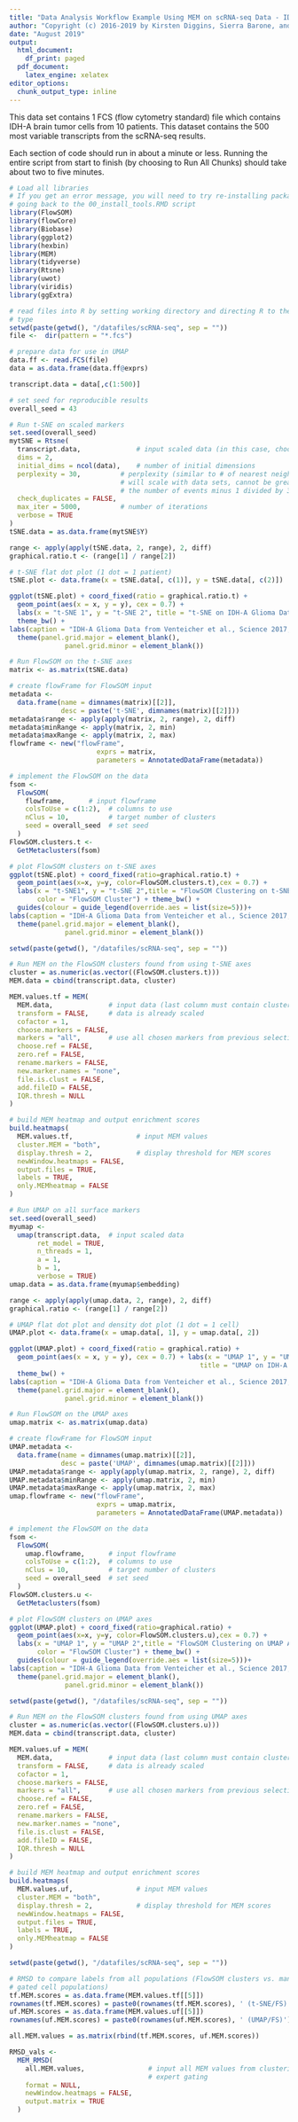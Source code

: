 ```yaml
---
title: "Data Analysis Workflow Example Using MEM on scRNA-seq Data - IDH-A Gliomas (t-SNE, UMAP, FlowSOM, MEM, RMSD)"
author: "Copyright (c) 2016-2019 by Kirsten Diggins, Sierra Barone, and Jonathan Irish, All Rights Reserved; see EULA-MEM.text for MEM license information"
date: "August 2019"
output:
  html_document:
    df_print: paged
  pdf_document:
    latex_engine: xelatex
editor_options:
  chunk_output_type: inline
---
```


This data set contains 1 FCS (flow cytometry standard) file which contains IDH-A brain tumor cells from 10 patients. This dataset contains the 500 most variable transcripts from the scRNA-seq results. 

Each section of code should run in about a minute or less. Running the entire script from start to finish (by choosing to Run All Chunks) should take about two to five minutes. 

```r
# Load all libraries
# If you get an error message, you will need to try re-installing packages by 
# going back to the 00_install_tools.RMD script
library(FlowSOM)
library(flowCore)
library(Biobase)
library(ggplot2)
library(hexbin)
library(MEM)
library(tidyverse)
library(Rtsne)
library(uwot)
library(viridis)
library(ggExtra)
```

```r
# read files into R by setting working directory and directing R to the fcs file
# type
setwd(paste(getwd(), "/datafiles/scRNA-seq", sep = ""))
file <-  dir(pattern = "*.fcs")

# prepare data for use in UMAP
data.ff <- read.FCS(file)
data = as.data.frame(data.ff@exprs)

transcript.data = data[,c(1:500)]

# set seed for reproducible results
overall_seed = 43
```

```r
# Run t-SNE on scaled markers
set.seed(overall_seed)
mytSNE = Rtsne(
  transcript.data,              # input scaled data (in this case, choosing the first 500 most variable transcripts for each cell)
  dims = 2,        
  initial_dims = ncol(data),    # number of initial dimensions
  perplexity = 30,          # perplexity (similar to # of nearest neighbors, 
                            # will scale with data sets, cannot be greater than
                            # the number of events minus 1 divided by 3)
  check_duplicates = FALSE, 
  max_iter = 5000,          # number of iterations
  verbose = TRUE
)
tSNE.data = as.data.frame(mytSNE$Y)

range <- apply(apply(tSNE.data, 2, range), 2, diff)
graphical.ratio.t <- (range[1] / range[2])

# t-SNE flat dot plot (1 dot = 1 patient)
tSNE.plot <- data.frame(x = tSNE.data[, c(1)], y = tSNE.data[, c(2)])

ggplot(tSNE.plot) + coord_fixed(ratio = graphical.ratio.t) + 
  geom_point(aes(x = x, y = y), cex = 0.7) + 
  labs(x = "t-SNE 1", y = "t-SNE 2", title = "t-SNE on IDH-A Glioma Data") + 
  theme_bw() + 
labs(caption = "IDH-A Glioma Data from Venteicher et al., Science 2017, 355(6332)")+ 
  theme(panel.grid.major = element_blank(),
              panel.grid.minor = element_blank())
```

```r
# Run FlowSOM on the t-SNE axes
matrix <- as.matrix(tSNE.data)

# create flowFrame for FlowSOM input
metadata <-
  data.frame(name = dimnames(matrix)[[2]],
             desc = paste('t-SNE', dimnames(matrix)[[2]]))
metadata$range <- apply(apply(matrix, 2, range), 2, diff)
metadata$minRange <- apply(matrix, 2, min)
metadata$maxRange <- apply(matrix, 2, max)
flowframe <- new("flowFrame",
                      exprs = matrix,
                      parameters = AnnotatedDataFrame(metadata))

# implement the FlowSOM on the data
fsom <-
  FlowSOM(
    flowframe,      # input flowframe 
    colsToUse = c(1:2),  # columns to use 
    nClus = 10,          # target number of clusters 
    seed = overall_seed  # set seed
  )
FlowSOM.clusters.t <-
  GetMetaclusters(fsom)

# plot FlowSOM clusters on t-SNE axes
ggplot(tSNE.plot) + coord_fixed(ratio=graphical.ratio.t) + 
  geom_point(aes(x=x, y=y, color=FlowSOM.clusters.t),cex = 0.7) + 
  labs(x = "t-SNE1", y = "t-SNE 2",title = "FlowSOM Clustering on t-SNE Axes", 
       color = "FlowSOM Cluster") + theme_bw() + 
  guides(colour = guide_legend(override.aes = list(size=5)))+
labs(caption = "IDH-A Glioma Data from Venteicher et al., Science 2017, 355(6332)")+ 
  theme(panel.grid.major = element_blank(),
              panel.grid.minor = element_blank())
```

```r
setwd(paste(getwd(), "/datafiles/scRNA-seq", sep = ""))

# Run MEM on the FlowSOM clusters found from using t-SNE axes
cluster = as.numeric(as.vector((FlowSOM.clusters.t)))
MEM.data = cbind(transcript.data, cluster)

MEM.values.tf = MEM(
  MEM.data,              # input data (last column must contain cluster values)
  transform = FALSE,     # data is already scaled
  cofactor = 1,
  choose.markers = FALSE,
  markers = "all",       # use all chosen markers from previous selection
  choose.ref = FALSE,
  zero.ref = FALSE,
  rename.markers = FALSE,
  new.marker.names = "none",
  file.is.clust = FALSE,
  add.fileID = FALSE,
  IQR.thresh = NULL
)

# build MEM heatmap and output enrichment scores
build.heatmaps(
  MEM.values.tf,                # input MEM values
  cluster.MEM = "both",
  display.thresh = 2,           # display threshold for MEM scores
  newWindow.heatmaps = FALSE,
  output.files = TRUE,
  labels = TRUE,
  only.MEMheatmap = FALSE
)
```

```r
# Run UMAP on all surface markers
set.seed(overall_seed)
myumap <-
  umap(transcript.data,  # input scaled data
       ret_model = TRUE,
       n_threads = 1, 
       a = 1,
       b = 1,
       verbose = TRUE)
umap.data = as.data.frame(myumap$embedding)

range <- apply(apply(umap.data, 2, range), 2, diff)
graphical.ratio <- (range[1] / range[2])

# UMAP flat dot plot and density dot plot (1 dot = 1 cell)
UMAP.plot <- data.frame(x = umap.data[, 1], y = umap.data[, 2])

ggplot(UMAP.plot) + coord_fixed(ratio = graphical.ratio) + 
  geom_point(aes(x = x, y = y), cex = 0.7) + labs(x = "UMAP 1", y = "UMAP 2", 
                                                title = "UMAP on IDH-A Glioma Data") + 
  theme_bw() + 
labs(caption = "IDH-A Glioma Data from Venteicher et al., Science 2017, 355(6332)")+ 
  theme(panel.grid.major = element_blank(),
              panel.grid.minor = element_blank())
```

```r
# Run FlowSOM on the UMAP axes
umap.matrix <- as.matrix(umap.data)

# create flowFrame for FlowSOM input
UMAP.metadata <-
  data.frame(name = dimnames(umap.matrix)[[2]],
             desc = paste('UMAP', dimnames(umap.matrix)[[2]]))
UMAP.metadata$range <- apply(apply(umap.matrix, 2, range), 2, diff)
UMAP.metadata$minRange <- apply(umap.matrix, 2, min)
UMAP.metadata$maxRange <- apply(umap.matrix, 2, max)
umap.flowframe <- new("flowFrame",
                      exprs = umap.matrix,
                      parameters = AnnotatedDataFrame(UMAP.metadata))

# implement the FlowSOM on the data
fsom <-
  FlowSOM(
    umap.flowframe,      # input flowframe 
    colsToUse = c(1:2),  # columns to use 
    nClus = 10,          # target number of clusters 
    seed = overall_seed  # set seed
  )
FlowSOM.clusters.u <-
  GetMetaclusters(fsom)

# plot FlowSOM clusters on UMAP axes
ggplot(UMAP.plot) + coord_fixed(ratio=graphical.ratio) + 
  geom_point(aes(x=x, y=y, color=FlowSOM.clusters.u),cex = 0.7) + 
  labs(x = "UMAP 1", y = "UMAP 2",title = "FlowSOM Clustering on UMAP Axes", 
       color = "FlowSOM Cluster") + theme_bw() + 
  guides(colour = guide_legend(override.aes = list(size=5)))+
labs(caption = "IDH-A Glioma Data from Venteicher et al., Science 2017, 355(6332)")+ 
  theme(panel.grid.major = element_blank(),
              panel.grid.minor = element_blank())
```


```r
setwd(paste(getwd(), "/datafiles/scRNA-seq", sep = ""))

# Run MEM on the FlowSOM clusters found from using UMAP axes
cluster = as.numeric(as.vector((FlowSOM.clusters.u)))
MEM.data = cbind(transcript.data, cluster)

MEM.values.uf = MEM(
  MEM.data,              # input data (last column must contain cluster values)
  transform = FALSE,     # data is already scaled
  cofactor = 1,
  choose.markers = FALSE,
  markers = "all",       # use all chosen markers from previous selection
  choose.ref = FALSE,
  zero.ref = FALSE,
  rename.markers = FALSE,
  new.marker.names = "none",
  file.is.clust = FALSE,
  add.fileID = FALSE,
  IQR.thresh = NULL
)

# build MEM heatmap and output enrichment scores
build.heatmaps(
  MEM.values.uf,                # input MEM values
  cluster.MEM = "both",
  display.thresh = 2,           # display threshold for MEM scores
  newWindow.heatmaps = FALSE,
  output.files = TRUE,
  labels = TRUE,
  only.MEMheatmap = FALSE
)
```

```r
setwd(paste(getwd(), "/datafiles/scRNA-seq", sep = ""))

# RMSD to compare labels from all populations (FlowSOM clusters vs. manually
# gated cell populations)
tf.MEM.scores = as.data.frame(MEM.values.tf[[5]])
rownames(tf.MEM.scores) = paste0(rownames(tf.MEM.scores), ' (t-SNE/FS)')
uf.MEM.scores = as.data.frame(MEM.values.uf[[5]])
rownames(uf.MEM.scores) = paste0(rownames(uf.MEM.scores), ' (UMAP/FS)')

all.MEM.values = as.matrix(rbind(tf.MEM.scores, uf.MEM.scores))

RMSD_vals <-
  MEM_RMSD(
    all.MEM.values,                # input all MEM values from clustering and 
                                   # expert gating
    format = NULL,
    newWindow.heatmaps = FALSE,
    output.matrix = TRUE
  )
```
